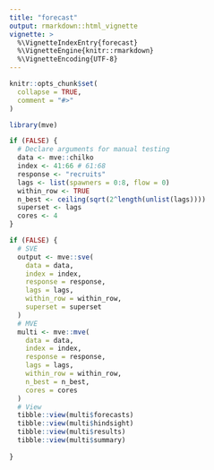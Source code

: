 ```yaml
---
title: "forecast"
output: rmarkdown::html_vignette
vignette: >
  %\VignetteIndexEntry{forecast}
  %\VignetteEngine{knitr::rmarkdown}
  %\VignetteEncoding{UTF-8}
---
```


```r
knitr::opts_chunk$set(
  collapse = TRUE,
  comment = "#>"
)
```

```r
library(mve)
```

```r
if (FALSE) {
  # Declare arguments for manual testing
  data <- mve::chilko
  index <- 41:66 # 61:68
  response <- "recruits"
  lags <- list(spawners = 0:8, flow = 0)
  within_row <- TRUE
  n_best <- ceiling(sqrt(2^length(unlist(lags))))
  superset <- lags
  cores <- 4
}

```

```r
if (FALSE) {
  # SVE
  output <- mve::sve(
    data = data,
    index = index,
    response = response,
    lags = lags,
    within_row = within_row,
    superset = superset
  )
  # MVE
  multi <- mve::mve(
    data = data,
    index = index,
    response = response,
    lags = lags,
    within_row = within_row,
    n_best = n_best,
    cores = cores
  )
  # View
  tibble::view(multi$forecasts)
  tibble::view(multi$hindsight)
  tibble::view(multi$results)
  tibble::view(multi$summary)
  
}

```
